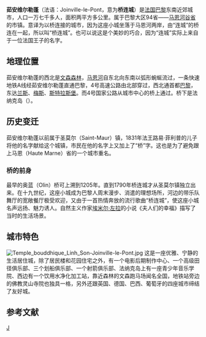 {{暂定名称}}
{{Infobox French commune
|name                    = 茹安维尔勒蓬<br>（桥连城）
|native name             = Joinville-le-Pont
|image flag              = 
|image flag size         = 
|flag legend             = 
|image coat of arms      = 
|image coat of arms size = 
|coat of arms legend     = 
|city motto              = 
|image                   = 
|caption                 = 
|map                     = 
|adjustable map          = 
|time zone               = 
|longitude              = 
|latitude               = 
|arrondissement         = [[马恩河畔诺让区|马恩河畔诺让区]]<br>(Nogent-sur-Marne)
|canton                 = [[沙朗通勒蓬县|沙朗通勒蓬县]]<br>(Charenton-le-Pont)
|subdivisions entry      = 
|subdivisions            = 
|intercommunality        = 
|mayor                   = 
|term                    = 
|elevation m             = 
|INSEE                  = 94042
|postal code             = 
|website                 = 
}}
{{French Commune Map|94042}}
'''茹安维尔勒蓬'''（法语：Joinville-le-Pont，意为'''桥连城'''）是[[法国|法国]][[巴黎|巴黎]]东南近郊城市，人口一万七千多人，面积两平方多公里。属于巴黎大区94省——[[马恩河谷省|马恩河谷省]]的市镇。意译为以桥连接的城市，因为这座小城坐落于马恩河两岸，由“连城”的桥连在一起，所以叫“桥连城”。也可以说这是个美妙的巧合，因为“连城”实际上来自于一位法国王子的名字。

== 地理位置 ==

茹安维尔勒蓬的西北是[[文森森林|文森森林]]，[[马恩河|马恩河]]自东北向东南以弧形蜿蜒流过，一条快速地铁A线经茹安维尔勒蓬直通巴黎，4号高速公路由北部穿过，西北通首都[[巴黎|巴黎]]，东达[[兰斯|兰斯]]、[[梅斯|梅斯]]、[[斯特拉斯堡|斯特拉斯堡]]。而4号国家公路从城市中心的桥上通过。桥下是法纳克岛（{{lang|fr|L'île Fanac}}）。

== 历史变迁 ==

茹安维尔勒蓬以前属于圣莫尔（Saint-Maur）镇，1831年法王路易·菲利普的儿子将他的名字献给这个城镇，市民在他的名字上又加上了“桥”字。这也是为了避免跟上马恩（Haute Marne）省的一个城市重名。

===桥的前身===
最早的奥蓝（Olin）桥可上溯到1205年。直到1790年桥连城才从圣莫尔镇独立出来。在十九世纪，这座小城成为巴黎人周末漫步、消遣的理想场所，河边的带乐队舞厅的宽敞餐厅极受欢迎，又由于一首热情奔放的流行歌曲“桥连城”，使这座小城名声远扬、魅力诱人。自然主义作家[[埃米尔·左拉|埃米尔·左拉]]的小说《夫人们的幸福》描写了当时的生活场景。

== 城市特色 ==
[[Image:Temple_bouddhique_Linh_Son-Joinville-le-Pont.jpg|thumb]]
这是一座优雅、宁静的生活居住城，除了居民楼和花园住宅之外，有一个电影后期制作中心、一个高级田径俱乐部、三个划船俱乐部、一个射箭俱乐部、法纳克岛上有一座青少年音乐学院、西边有一个饮用水净化加工站，靠近森林的文森跑马场闻名全国，地铁站旁边的佛教灵山寺院也独具一格，另外还跟英国、德国、巴西、葡萄牙的四座城市缔结了友好城。

== 参考文献 ==
{{reflist}}

{{马恩河谷省市鎮}}

[[Category:马恩河谷省市镇|J]]